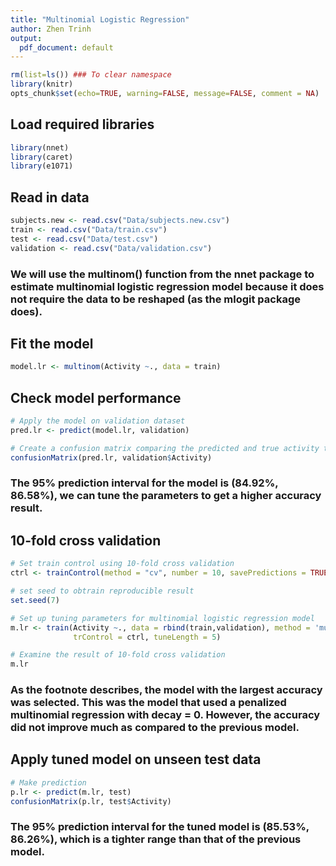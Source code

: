 ```yaml
---
title: "Multinomial Logistic Regression"
author: Zhen Trinh
output:
  pdf_document: default
---
```


```r
rm(list=ls()) ### To clear namespace
library(knitr)
opts_chunk$set(echo=TRUE, warning=FALSE, message=FALSE, comment = NA)
```

## Load required libraries
```r
library(nnet)
library(caret)
library(e1071)
```

## Read in data
```r
subjects.new <- read.csv("Data/subjects.new.csv")
train <- read.csv("Data/train.csv")
test <- read.csv("Data/test.csv")
validation <- read.csv("Data/validation.csv")
```
     
### We will use the multinom() function from the nnet package to estimate multinomial logistic regression model because it does not require the data to be reshaped (as the mlogit package does). 
  
## Fit the model 
```r
model.lr <- multinom(Activity ~., data = train)
```

## Check model performance
```r
# Apply the model on validation dataset 
pred.lr <- predict(model.lr, validation)

# Create a confusion matrix comparing the predicted and true activity types
confusionMatrix(pred.lr, validation$Activity)
```
   
### The 95% prediction interval for the model is (84.92%, 86.58%), we can tune the parameters to get a higher accuracy result. 

## 10-fold cross validation
```r
# Set train control using 10-fold cross validation 
ctrl <- trainControl(method = "cv", number = 10, savePredictions = TRUE)

# set seed to obtrain reproducible result
set.seed(7)

# Set up tuning parameters for multinomial logistic regression model 
m.lr <- train(Activity ~., data = rbind(train,validation), method = 'multinom', 
              trControl = ctrl, tuneLength = 5)

# Examine the result of 10-fold cross validation
m.lr
```
  
### As the footnote describes, the model with the largest accuracy was selected. This was the model that used a penalized multinomial regression with decay = 0. However, the accuracy did not improve much as compared to the previous model.

## Apply tuned model on unseen test data
```r
# Make prediction
p.lr <- predict(m.lr, test)
confusionMatrix(p.lr, test$Activity)
```

### The 95% prediction interval for the tuned model is (85.53%, 86.26%), which is a tighter range than that of the previous model. 